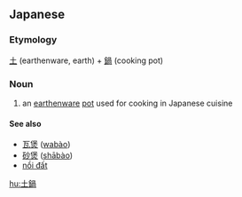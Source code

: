 ==Japanese==
{{wikipedia|Donabe}}
{{ja-kanjitab|ど|なべ|yomi=j}}

===Etymology===
[[土]] (earthenware, earth) + [[鍋]] (cooking pot)

===Noun===
{{ja-noun|どなべ}}

# {{lb|ja|cookware|sort=となべ'}} an [[earthenware]] [[pot]] used for cooking in Japanese cuisine

====See also====
* [[瓦煲]] ([[wabào]])
* [[砂煲]] ([[shābào]])
* [[nồi đất]]

[[hu:土鍋]]